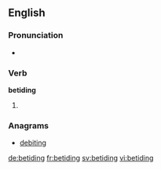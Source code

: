 ==English==

===Pronunciation===
* {{rhymes|aɪdɪŋ|lang=en}}

===Verb===
'''betiding'''

# {{present participle of|betide|lang=en}}

===Anagrams===
* [[debiting#English|debiting]]

[[de:betiding]]
[[fr:betiding]]
[[sv:betiding]]
[[vi:betiding]]